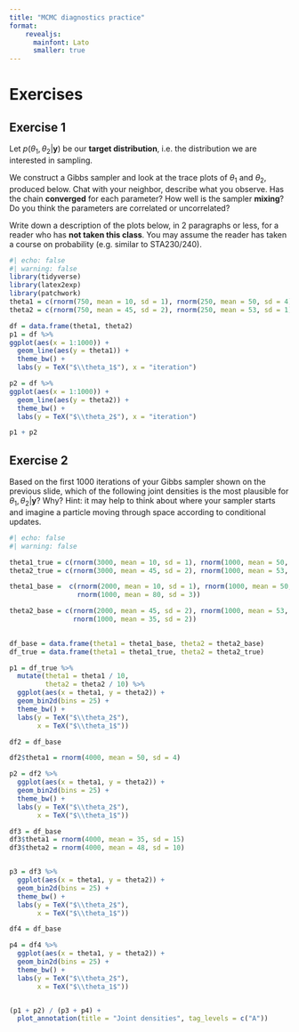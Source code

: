 ```yaml
---
title: "MCMC diagnostics practice"
format: 
    revealjs:
      mainfont: Lato
      smaller: true
---
```


# Exercises

## Exercise 1

Let $p(\theta_1, \theta_2 | \mathbf{y})$ be our **target distribution**, i.e. the distribution we are interested in sampling.

We construct a Gibbs sampler and look at the trace plots of $\theta_1$ and $\theta_2$, produced below. Chat with your neighbor, describe what you observe. Has the chain **converged** for each parameter? How well is the sampler **mixing**? Do you think the parameters are correlated or uncorrelated? 

Write down a description of the plots below, in 2 paragraphs or less, for a reader who has **not taken this class**. You may assume the reader has taken a course on probability (e.g. similar to STA230/240).


```r
#| echo: false
#| warning: false
library(tidyverse)
library(latex2exp)
library(patchwork)
theta1 = c(rnorm(750, mean = 10, sd = 1), rnorm(250, mean = 50, sd = 4))
theta2 = c(rnorm(750, mean = 45, sd = 2), rnorm(250, mean = 53, sd = 1))

df = data.frame(theta1, theta2)
p1 = df %>%
ggplot(aes(x = 1:1000)) +
  geom_line(aes(y = theta1)) +
  theme_bw() +
  labs(y = TeX("$\\theta_1$"), x = "iteration")

p2 = df %>%
ggplot(aes(x = 1:1000)) +
  geom_line(aes(y = theta2)) +
  theme_bw() +
  labs(y = TeX("$\\theta_2$"), x = "iteration")

p1 + p2
```

## Exercise 2

Based on the first 1000 iterations of your Gibbs sampler shown on the previous slide, which of the following joint densities is the most plausible for $\theta_1, \theta_2 | \mathbf{y}$? Why? Hint: it may help to think about where your sampler starts and imagine a particle moving through space according to conditional updates.

```r
#| echo: false
#| warning: false

theta1_true = c(rnorm(3000, mean = 10, sd = 1), rnorm(1000, mean = 50, sd = 4))
theta2_true = c(rnorm(3000, mean = 45, sd = 2), rnorm(1000, mean = 53, sd = 1))

theta1_base =  c(rnorm(2000, mean = 10, sd = 1), rnorm(1000, mean = 50, sd = 4),
                 rnorm(1000, mean = 80, sd = 3))

theta2_base = c(rnorm(2000, mean = 45, sd = 2), rnorm(1000, mean = 53, sd = 1),
                rnorm(1000, mean = 35, sd = 2))
  

df_base = data.frame(theta1 = theta1_base, theta2 = theta2_base)
df_true = data.frame(theta1 = theta1_true, theta2 = theta2_true)

p1 = df_true %>%
  mutate(theta1 = theta1 / 10,
         theta2 = theta2 / 10) %>%
  ggplot(aes(x = theta1, y = theta2)) + 
  geom_bin2d(bins = 25) +
  theme_bw() + 
  labs(y = TeX("$\\theta_2$"), 
       x = TeX("$\\theta_1$"))

df2 = df_base

df2$theta1 = rnorm(4000, mean = 50, sd = 4)

p2 = df2 %>%
  ggplot(aes(x = theta1, y = theta2)) +
  geom_bin2d(bins = 25) +
  theme_bw() +
  labs(y = TeX("$\\theta_2$"),
       x = TeX("$\\theta_1$"))

df3 = df_base
df3$theta1 = rnorm(4000, mean = 35, sd = 15)
df3$theta2 = rnorm(4000, mean = 48, sd = 10)


p3 = df3 %>%
  ggplot(aes(x = theta1, y = theta2)) +
  geom_bin2d(bins = 25) +
  theme_bw() +
  labs(y = TeX("$\\theta_2$"),
       x = TeX("$\\theta_1$"))

df4 = df_base

p4 = df4 %>%
  ggplot(aes(x = theta1, y = theta2)) +
  geom_bin2d(bins = 25) +
  theme_bw() +
  labs(y = TeX("$\\theta_2$"),
       x = TeX("$\\theta_1$"))


(p1 + p2) / (p3 + p4) +
  plot_annotation(title = "Joint densities", tag_levels = c("A"))
```


